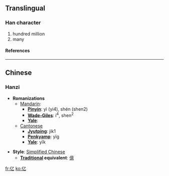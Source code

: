 {{see|億}}<!-- may be replaced by zh-forms -->

==Translingual==
===Han character===
{{Han char|rad=人|as=01|sn=3|four=|canj=人弓 (ON), X人弓 (XON)}}
# hundred million
# many
====References====
{{Han ref|kx=0091.051|hdz=10103.040|uh=4EBF|ud=20159}}
----

==Chinese==
===Hanzi===


* '''Romanizations'''
** [[Mandarin]]:
*** '''[[Pinyin]]''': yì (yi4), shén (shen2)
*** '''[[Wade-Giles]]''': i<sup>4</sup>, shen<sup>2</sup>
*** '''[[Yale]]''': 
**[[Cantonese]]
***'''[[Jyutping]]''': jik1
***'''[[Penkyamp]]''': yïg
***'''[[Yale]]''': yīk

* '''Style''': [[Simplified Chinese]] 
** '''[[Traditional Chinese|Traditional]] equivalent''': [[億]]





[[fr:亿]]
[[ko:亿]]